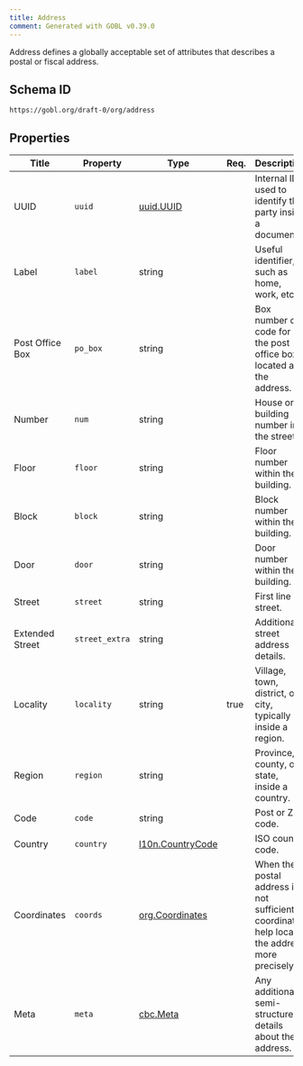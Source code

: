 ```yaml
---
title: Address
comment: Generated with GOBL v0.39.0
---
```


Address defines a globally acceptable set of attributes that describes a postal or fiscal address.

## Schema ID

`https://gobl.org/draft-0/org/address`

## Properties

| Title           | Property       | Type                                           | Req. | Description                                                                                    |
|-----------------|----------------|------------------------------------------------|------|------------------------------------------------------------------------------------------------|
| UUID            | `uuid`         | [uuid.UUID](/draft-0/uuid/uuid)                |      | Internal ID used to identify the party inside a document.                                      |
| Label           | `label`        | string                                         |      | Useful identifier, such as home, work, etc.                                                    |
| Post Office Box | `po_box`       | string                                         |      | Box number or code for the post office box located at the address.                             |
| Number          | `num`          | string                                         |      | House or building number in the street.                                                        |
| Floor           | `floor`        | string                                         |      | Floor number within the building.                                                              |
| Block           | `block`        | string                                         |      | Block number within the building.                                                              |
| Door            | `door`         | string                                         |      | Door number within the building.                                                               |
| Street          | `street`       | string                                         |      | First line of street.                                                                          |
| Extended Street | `street_extra` | string                                         |      | Additional street address details.                                                             |
| Locality        | `locality`     | string                                         | true | Village, town, district, or city, typically inside a region.                                   |
| Region          | `region`       | string                                         |      | Province, county, or state, inside a country.                                                  |
| Code            | `code`         | string                                         |      | Post or ZIP code.                                                                              |
| Country         | `country`      | [l10n.CountryCode](/draft-0/l10n/country_code) |      | ISO country code.                                                                              |
| Coordinates     | `coords`       | [org.Coordinates](/draft-0/org/coordinates)    |      | When the postal address is not sufficient, coordinates help locate the address more precisely. |
| Meta            | `meta`         | [cbc.Meta](/draft-0/cbc/meta)                  |      | Any additional semi-structure details about the address.                                       |

